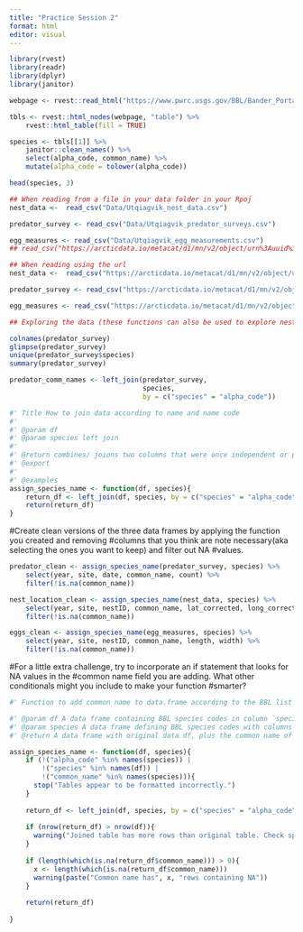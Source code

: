 ```yaml
---
title: "Practice Session 2"
format: html
editor: visual
---
```


```r
library(rvest)
library(readr)
library(dplyr)
library(janitor)
```

```r
webpage <- rvest::read_html("https://www.pwrc.usgs.gov/BBL/Bander_Portal/login/speclist.php")

tbls <- rvest::html_nodes(webpage, "table") %>% 
    rvest::html_table(fill = TRUE)

species <- tbls[[1]] %>% 
    janitor::clean_names() %>% 
    select(alpha_code, common_name) %>% 
    mutate(alpha_code = tolower(alpha_code))

head(species, 3)

```

```r
## When reading from a file in your data folder in your Rpoj
nest_data <-  read_csv("Data/Utqiagvik_nest_data.csv")

predator_survey <- read_csv("Data/Utqiagvik_predator_surveys.csv")

egg_measures <- read_csv("Data/Utqiagvik_egg_measurements.csv")
## read_csv("https://arcticdata.io/metacat/d1/mn/v2/object/urn%3Auuid%3A982bd2fc-4edf-4da7-96ef-0d11b8##53102d")

## When reading using the url
nest_data <-  read_csv("https://arcticdata.io/metacat/d1/mn/v2/object/urn%3Auuid%3A982bd2fc-4edf-4da7-96ef-0d11b853102d")

predator_survey <- read_csv("https://arcticdata.io/metacat/d1/mn/v2/object/urn%3Auuid%3A9ffec04c-7e2d-41dd-9e88-b6c2e8c4375e")

egg_measures <- read_csv("https://arcticdata.io/metacat/d1/mn/v2/object/urn%3Auuid%3A4b219711-2282-420a-b1d6-1893fe4a74a6")

## Exploring the data (these functions can also be used to explore nest_data & egg_measures) 

colnames(predator_survey)
glimpse(predator_survey)
unique(predator_survey$species)
summary(predator_survey)
```

```r
predator_comm_names <- left_join(predator_survey,
                                 species,
                                 by = c("species" = "alpha_code"))
```

```r
#' Title How to join data according to name and name code
#'
#' @param df 
#' @param species left join
#'
#' @return combines/ joions two columns that were once independent or part of another table
#' @export
#'
#' @examples
assign_species_name <- function(df, species){
    return_df <- left_join(df, species, by = c("species" = "alpha_code"))
    return(return_df)
}
```
#Create clean versions of the three data frames by applying the function you created and removing #columns that you think are note necessary(aka selecting the ones you want to keep) and filter out NA #values.
```r
predator_clean <- assign_species_name(predator_survey, species) %>% 
    select(year, site, date, common_name, count) %>% 
    filter(!is.na(common_name))

nest_location_clean <- assign_species_name(nest_data, species) %>% 
    select(year, site, nestID, common_name, lat_corrected, long_corrected) %>% 
    filter(!is.na(common_name))

eggs_clean <- assign_species_name(egg_measures, species) %>% 
    select(year, site, nestID, common_name, length, width) %>% 
    filter(!is.na(common_name))
```

#For a little extra challenge, try to incorporate an if statement that looks for NA values in the #common name field you are adding. What other conditionals might you include to make your function #smarter?

```r
#' Function to add common name to data.frame according to the BBL list of species codes

#' @param df A data frame containing BBL species codes in column `species`
#' @param species A data frame defining BBL species codes with columns `alpha_code` and `common_name`
#' @return A data frame with original data df, plus the common name of species

assign_species_name <- function(df, species){
    if (!("alpha_code" %in% names(species)) |
        !("species" %in% names(df)) |
        !("common_name" %in% names(species))){
      stop("Tables appear to be formatted incorrectly.")
    }  
  
    return_df <- left_join(df, species, by = c("species" = "alpha_code"))
    
    if (nrow(return_df) > nrow(df)){
      warning("Joined table has more rows than original table. Check species table for duplicated code values.")
    }
    
    if (length(which(is.na(return_df$common_name))) > 0){
      x <- length(which(is.na(return_df$common_name)))
      warning(paste("Common name has", x, "rows containing NA"))
    }
    
    return(return_df)
        
}


```

